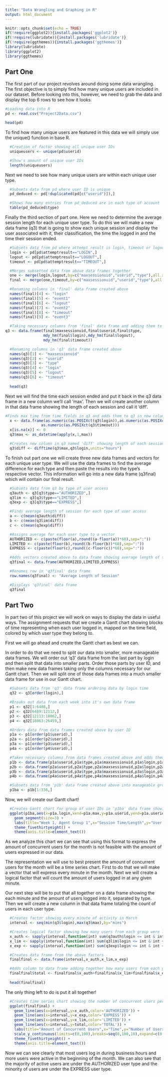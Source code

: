 ```yaml
---
title: "Data Wrangling and Graphing in R"
output: html_document
---
```


```r
knitr::opts_chunk$set(echo = TRUE)
if(!require(ggplot2)){install.packages('ggplot2')}
if(!require(lubridate)){install.packages('lubridate')}
if(!require(ggthemes)){install.packages('ggthemes')}
library(lubridate)
library(ggplot2)
library(ggthemes)
```

## Part One

The first part of our project revolves around doing some data wrangling.  The first objective is to simply find how many unique users are included in our dataset.  Before looking into this, however, we need to grab the data and display the top 6 rows to see how it looks.

```r
#Loading data into R
pd <- read.csv("Project2Data.csv")

head(pd)
```

To find how many unique users are featured in this data we will simply use the unique() function in base R.

```r
  #Creation of factor showing all unique user IDs
  uniqueusers <- unique(pd$userid)

  #Show's amount of unique user IDs
  length(uniqueusers)
```

Next we need to see how many unique users are within each unique user type.

```r
  #Subsets data from pd where user ID is unique
  pd_deduced <- pd[!duplicated(pd[c("userid")]),]

  #Shows how many entries from pd_deduced are in each type of account
  table(pd_deduced$type)
```

Finally the third section of part one.  Here we need to determine the average session length for each unique user type.  To do this we will make a new data frame (q3) that is going to show each unique session and display the user associated with it, their classification, the time the logged in and the time their session ended. 

```r
  #Subsets data from pd where attempt result is login, timeout or logout into their own data frames
  login <- pd[pd$attemptresult=="LOGIN",]
  logout <- pd[pd$attemptresult=="LOGOUT",]
  timeout <- pd[pd$attemptresult=="TIMEOUT",]

  #Merges subsetted data from above data frames together
  one <- merge(login,logout,by=c("maxsessionuid","userid","type"),all.x=TRUE)
  final <- merge(one,timeout,by=c("maxsessionuid","userid","type"),all.x=TRUE)

  #Renaming columns in 'final' data frame created above
  names(final)[4] <- "login"
  names(final)[5] <- "event1"
  names(final)[6] <- "logout"
  names(final)[7] <- "event2"
  names(final)[8] <- "timeout"
  names(final)[9] <- "event3"

  #Taking necessary columns from 'final' data frame and adding them to created 'q3' data frame
q3 <- data.frame(final$maxsessionuid,final$userid,final$type,
                 mdy_hm(final$login),mdy_hm(final$logout),
                 mdy_hm(final$timeout))

  #Renaming columns in 'q3' data frame created above 
  names(q3)[1] <- "maxsessionuid"
  names(q3)[2] <- "userid"
  names(q3)[3] <- "type"
  names(q3)[4] <- "login"
  names(q3)[5] <- "logout"
  names(q3)[6] <- "timeout"
  
  head(q3)
```

Next we will find the time each session ended and put it back in the q3 data frame in a new column we'll call 'max'.  Then we will create another column in that data frame showing the length of each session and call it 'diff'.

```r
#Finds max time from time fields in q3 and adds them to q3 in new column 'max'
  x <- data.frame(as.numeric(as.POSIXct(q3$login)),as.numeric(as.POSIXct(q3$logout)),
                as.numeric(as.POSIXct(q3$timeout)))
  x[is.na(x)] <- 0
  q3$max <- as_datetime(apply(x,1,max))

  #Creates new column in q3 named 'diff' showing length of each session
  q3$diff <- difftime(q3$max,q3$login,units="hours")
```

To finish out part one we will create three new data frames and vectors for each unique user type.  We will use the data frames to find the average difference for each type and then paste the results into the type's respective vector. This information will go into a new data frame (q3final) which will contain our final result.

```r
  #Subsets data from q3 by type of user access
  q3auth <- q3[q3$type=="AUTHORIZED",]
  q3lim <- q3[q3$type=="LIMITED",]
  q3exp <- q3[q3$type=="EXPRESS",]

  #Finds average length of session for each type of user access
  a <- c(mean(q3auth$diff))
  b <- c(mean(q3lim$diff))
  c <- c(mean(q3exp$diff))

  #Assigns average for each user type to a vector
  AUTHORIZED <- c(paste(floor(a),round((a-floor(a))*60),sep=":"))
  LIMITED <- c(paste(floor(b),round((b-floor(b))*60),sep=":"))
  EXPRESS <- c(paste(floor(c),round((c-floor(c))*60),sep=":"))

  #Adds vectors created above to data frame showing average length of session for each user ID
  q3final <- data.frame(AUTHORIZED,LIMITED,EXPRESS)

  #Renames row in 'q3final' data frame
  row.names(q3final) <- "Average Length of Session"

  #Displays 'q3final' data frame
  q3final
```

## Part Two

In part two of this project we will work on ways to display the data in useful ways.  The assignment requests that we create a Gantt chart showing blocks of time representing when each user logged in, mapped on the time field, colored by which user type they belong to.

First we will go ahead and create the Gantt chart as best we can.

In order to do that we need to split our data into smaller, more manageable data frames.  We will order out 'q3' data frame from the last part by login and then split that data into smaller parts.  Order those parts by user ID, and then make new data frames taking only the columns necessary for our Gantt chart.  Then we will split one of those data frames into a much smaller data frame for use in our Gantt chart.

```r
  #Subsets data from 'q3' data frame ordering data by login time
  q32 <- q3[order(login),]

  #Breaks out data from each week into it's own data frame
  p1 <- q32[1:6488,]
  p2 <- q32[6489:12112,]
  p3 <- q32[12113:18062,]
  p4 <- q32[18063:26459,]

  #Orders data from data frames created above by user ID
  p1a <- p1[order(p1$userid),]
  p2a <- p1[order(p2$userid),]
  p3a <- p1[order(p3$userid),]
  p4a <- p1[order(p4$userid),]

  #Takes necessary columns from data frames created above and adds them to a new data frame
  p1b <- data.frame(p1a$userid,p1a$type,p1a$maxsessionuid,p1a$login,p1a$max)
  p2b <- data.frame(p2a$userid,p2a$type,p2a$maxsessionuid,p2a$login,p2a$max)
  p3b <- data.frame(p3a$userid,p3a$type,p3a$maxsessionuid,p3a$login,p3a$max)
  p4b <- data.frame(p4a$userid,p4a$type,p4a$maxsessionuid,p4a$login,p4a$max)

  #Subsets data from 'p1b' data frame created above into manageable group of user IDs
  p1ba <- p1b[1:336,]
```

Now, we will create our Gantt chart!

```r
  #Creates Gantt chart for group of user IDs in 'p1ba' data frame showing session time and length
  ggplot(p1ba,aes(x=p1a.login,xend=p1a.max,y=p1a.userid,yend=p1a.userid,color=p1a.type)) +
    geom_segment(size=3) +
    labs(title="Week 1, Agent Group 1",x="Session Time/Length",y="User ID",color="Type") +
    theme_fivethirtyeight() +
    theme(axis.title=element_text())
```

As we analyze this chart we can see that using this format to express the amount of concurrent users for the month is not feasible with the amount of users expressed in our data.  

The representation we will use to best present the amount of concurrent users for the month will be a time series chart. First to do that we will make a vector that will express every minute in the month.  Next we will create a logical factor that will count the amount of users logged in at any given minute.

Our next step will be to put that all together on a data frame showing the each minute and the amount of users logged into it, separated by type.  Then we will create a new column in that data frame totaling the count of users in each user type. 

```r
  #Creates factor showing every minute of activity in March
  interval <- seq(min(q3$login),max(q3$max),by="mins")

  #Creates logical factor showing how many users from each group were logged in each minute
  x_auth <- sapply(interval,function(int) sum(q3auth$login <= int & int <= q3auth$max))
  x_lim <- sapply(interval,function(int) sum(q3lim$login <= int & int <= q3lim$max))
  x_exp <- sapply(interval,function(int) sum(q3exp$login <= int & int <= q3exp$max))

  #Creates data frame from the above factors
  finalfinal <- data.frame(interval,x_auth,x_lim,x_exp)

  #Adds column to data frame adding together how many users from each group were logged in each minute
  finalfinal$total <- finalfinal$x_auth+finalfinal$x_lim+finalfinal$x_exp
  
  head(finalfinal)
```

The only thing left to do is put it all together!

```r
  #Creates time series chart showing the number of concurrent users per minute
  ggplot(finalfinal) +
    geom_line(aes(x=interval,y=x_auth,color='AUTHORIZED')) +
    geom_line(aes(x=interval,y=x_exp,color='EXPRESS')) +
    geom_line(aes(x=interval,y=x_lim,color='LIMITED')) +
    geom_line(aes(x=interval,y=total,color='TOTAL')) +
    labs(title="Amount of Concurrent Users",x="Time",y="Number of Users",color='User Type') +
    scale_y_continuous(limits=c(0,100),breaks=seq(0,100,10),expand=c(0,0)) +
    theme_fivethirtyeight() +
    theme(axis.title=element_text())
```

Now we can see clearly that most users log in during business hours and more users were active in the beginning of the month.  We can also see that the majority of active users are under the AUTHORIZED user type and the minority of users are under the EXPRESS user type.

